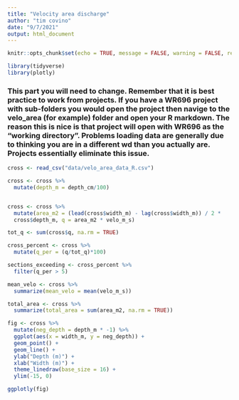 ```yaml
---
title: "Velocity area discharge"
author: "tim covino"
date: "9/7/2021"
output: html_document
---
```



```r

knitr::opts_chunk$set(echo = TRUE, message = FALSE, warning = FALSE, results = FALSE)

```

```r
library(tidyverse)
library(plotly)
```
### This part you will need to change. Remember that it is best practice to work from projects. If you have a WR696 project with sub-folders you would open the project then navige to the velo_area (for example) folder and open your R markdown. The reason this is nice is that project will open with WR696 as the "working directory". Problems loading data are generally due to thinking you are in a different wd than you actually are. Projects essentially eliminate this issue. 
```r
cross <- read_csv("data/velo_area_data_R.csv")
```

```r

cross <- cross %>% 
  mutate(depth_m = depth_cm/100)


cross <- cross %>% 
  mutate(area_m2 = (lead(cross$width_m) - lag(cross$width_m)) / 2 *
  cross$depth_m, q = area_m2 * velo_m_s)

tot_q <- sum(cross$q, na.rm = TRUE)

```

```r
cross_percent <- cross %>% 
  mutate(q_per = (q/tot_q)*100)

sections_exceeding <- cross_percent %>% 
  filter(q_per > 5)

mean_velo <- cross %>% 
  summarize(mean_velo = mean(velo_m_s))

total_area <- cross %>% 
  summarize(total_area = sum(area_m2, na.rm = TRUE))
```

```r
fig <- cross %>% 
  mutate(neg_depth = depth_m * -1) %>% 
  ggplot(aes(x = width_m, y = neg_depth)) +
  geom_point() +
  geom_line() +
  ylab("Depth (m)") +
  xlab("Width (m)") +
  theme_linedraw(base_size = 16) +
  ylim(-15, 0)

ggplotly(fig)

```


